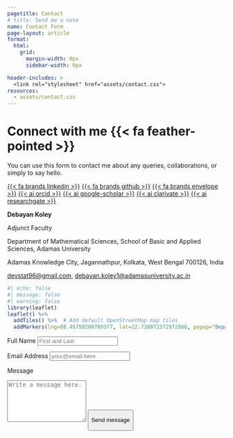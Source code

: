 ```yaml
---
pagetitle: Contact
# title: Send me a note
name: Contact Form
page-layout: article
format: 
  html: 
    grid:
      margin-width: 0px
      sidebar-width: 0px

header-includes: >
  <link rel="stylesheet" href="assets/contact.css">
resources:
  - assets/contact.css
---
```


:::::: grid
::: {#note .g-col-5}
# Connect with me {{< fa feather-pointed >}}

You can use this form to contact me about any queries, collaborations, or simply to say hello.

<!-- I also love hearing if my educational materials have been helpful for you, and how they could be improved &#8212; particularly if they could be made more accessible {{< bi heart-fill >}} -->

<!-- <a class="link-dark me-1" href="/accessibility.html" title="Accessibility commitment" target="_blank"rel="noopener">{{< fa universal-access >}}</a> -->

<!-- <a class="link-dark me-1" href="https://hachyderm.io/@spcanelon" title="mastodon" target="_blank" rel="noopener">{{< fa brands mastodon >}}</a> -->

<a class="link-dark me-1" href="https://www.linkedin.com/in/debayan-koley-112743138" title="LinkedIn" target="_blank" rel="noopener">{{< fa brands linkedin >}}</a> <a class="link-dark me-1" href="https://github.com/K-Deb" title="github" target="_blank" rel="noopener">{{< fa brands github >}}</a> <a class="link-dark me-1" href="mailto:debayan.koley1@adamasuniversity.ac.in" title="Email" target="_blank" rel="noopener">{{< fa brands envelope >}}</a> <a class="link-dark me-1" href="https://orcid.org/0000-0001-7872-017X" title="orcid" target="_blank" rel="noopener">{{< ai orcid >}}</a> <a class="link-dark me-1" href="https://scholar.google.com/citations?user=fZF4M1MAAAAJ&hl=en" title="Google Scholar" target="_blank"rel="noopener">{{< ai google-scholar >}}</a> <a class="link-dark me-1" href="https://www.webofscience.com/wos/author/record/IYS-8969-2023" title="web of science" target="_blank"rel="noopener">{{< ai clarivate >}}</a> <a class="link-dark me-1" href="https://www.researchgate.net/profile/Debayan-Koley?ev=hdr_xprf" title="Research Gate" target="_blank"rel="noopener">{{< ai researchgate >}}</a>

**Debayan Koley**

Adjunct Faculty

Department of Mathematical Sciences, School of Basic and Applied Sciences, Adamas University

Adamas Knowledge City, Jagannathpur, Kolkata, West Bengal 700126, India

<!-- <i class="fa-brands fa-whatsapp"></i> +91 7998141311 -->

<p><a href="mailto:devstat96@gmail.com">devstat96\@gmail.com</a>, <a href="mailto:debayan.koley1@adamasuniversity.ac.in">debayan.koley1\@adamasuniversity.ac.in</a></p>

```r
#| echo: false
#| message: false
#| warning: false
library(leaflet)
leaflet() %>%
  addTiles() %>%  # Add default OpenStreetMap map tiles
  addMarkers(lng=88.45750208789377, lat=22.738072372972066, popup="Department of Mathematical Sciences")
```
:::

<!-- source: https://github.com/mccarthy-m-g/tidytales/blob/main/about/index.qmd#L24-L46 -->

::: g-col-1
:::

::: {#form .g-col-6}
<form action="https://formspree.io/f/mgvagkwb" method="POST" accept-charset="utf-8">

<label for="full-name">Full Name</label> <input type="text" name="name" id="full-name" class="form-control" placeholder="First and Last" required>

<label for="email-address">Email Address</label> <input type="email" name="_replyto" id="email-address" class="form-control" placeholder="your@email.here" required>

<label for="message">Message</label>

```{=html}
<textarea rows="6" name="message" id="message" class="form-control" placeholder="Write a message here." required></textarea>
```

<button type="submit" class="btn btn-primary mt-4">

Send message

</button>

</form>
:::
::::::

<!-- end grid -->

